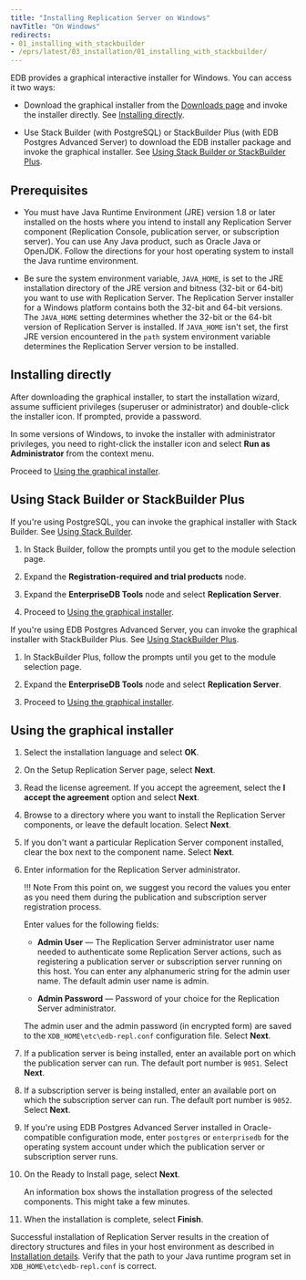 ```yaml
---
title: "Installing Replication Server on Windows"
navTitle: "On Windows"
redirects:
- 01_installing_with_stackbuilder
- /eprs/latest/03_installation/01_installing_with_stackbuilder/
---
```


<div id="installing_with_stackbuilder" class="registered_link"></div>

EDB provides a graphical interactive installer for Windows. You can access it two ways:

- Download the graphical installer from the [Downloads page](https://www.enterprisedb.com/software-downloads-postgres#replication-server) and invoke the installer directly. See [Installing directly](/eprs/latest/installing/windows/#installing-directly).

- Use Stack Builder (with PostgreSQL) or StackBuilder Plus (with EDB Postgres Advanced Server) to download the EDB installer package and invoke the graphical installer. See [Using Stack Builder or StackBuilder Plus](/eprs/latest/installing/windows/#using-stack-builder-or-stackbuilder-plus).


## Prerequisites

- You must have Java Runtime Environment (JRE) version 1.8 or later installed on the hosts where you intend to install any Replication Server component (Replication Console, publication server, or subscription server). You can use Any Java product, such as Oracle Java or OpenJDK. Follow the directions for your host operating system to install the Java runtime environment.

- Be sure the system environment variable, `JAVA_HOME`, is set to the JRE installation directory of the JRE version and bitness (32-bit or 64-bit) you want to use with Replication Server. The Replication Server installer for a Windows platform contains both the 32-bit and 64-bit versions. The `JAVA_HOME` setting determines whether the 32-bit or the 64-bit version of Replication Server is installed. If `JAVA_HOME` isn't set, the first JRE version encountered in the `path` system environment variable determines the Replication Server version to be installed.


## Installing directly

After downloading the graphical installer, to start the installation wizard, assume sufficient privileges (superuser or administrator) and double-click the installer icon. If prompted, provide a password.

In some versions of Windows, to invoke the installer with administrator privileges, you need to right-click the installer icon and select **Run as Administrator** from the context menu.

Proceed to [Using the graphical installer](#using-the-graphical-installer).

## Using Stack Builder or StackBuilder Plus

If you're using PostgreSQL, you can invoke the graphical installer with Stack Builder. See [Using Stack Builder](https://www.enterprisedb.com/docs/supported-open-source/postgresql/installer/03_using_stackbuilder/). 

1. In Stack Builder, follow the prompts until you get to the module selection page.

1. Expand the **Registration-required and trial products** node. 

1. Expand the **EnterpriseDB Tools** node and select **Replication Server**. 

1. Proceed to [Using the graphical installer](#using-the-graphical-installer).

If you're using EDB Postgres Advanced Server, you can invoke the graphical installer with StackBuilder Plus. See [Using StackBuilder Plus](/epas/latest/epas_inst_windows/installing_advanced_server_with_the_interactive_installer/using_stackbuilder_plus/). 

1. In StackBuilder Plus, follow the prompts until you get to the module selection page. 

1. Expand the **EnterpriseDB Tools** node and select **Replication Server**. 

1. Proceed to [Using the graphical installer](#using-the-graphical-installer).

## Using the graphical installer 

1. Select the installation language and select **OK**.

1. On the Setup Replication Server page, select **Next**.

1. Read the license agreement. If you accept the agreement, select the **I accept the agreement** option and select **Next**.

1. Browse to a directory where you want to install the Replication Server components, or leave the default location. Select **Next**.

1. If you don't want a particular Replication Server component installed, clear the box next to the component name. Select **Next**.

1. Enter information for the Replication Server administrator.

   !!! Note
       From this point on, we suggest you record the values you enter as you need them during the publication and subscription server registration process.

   Enter values for the following fields:

    -   **Admin User** &mdash; The Replication Server administrator user name needed to authenticate some Replication Server actions, such as registering a publication server or subscription server running on this host. You can enter any alphanumeric string for the admin user name. The default admin user name is admin.

   -   **Admin Password** &mdash; Password of your choice for the Replication Server administrator.

   The admin user and the admin password (in encrypted form) are saved to the `XDB_HOME\etc\edb-repl.conf` configuration file. Select **Next**.

1. If a publication server is being installed, enter an available port on which the publication server can run. The default port number is `9051`. Select **Next**.

1. If a subscription server is being installed, enter an available port on which the subscription server can run. The default port number is `9052`. Select **Next**.

1. If you're using EDB Postgres Advanced Server installed in Oracle-compatible configuration mode, enter `postgres` or `enterprisedb` for the operating system account under which the publication server or subscription server runs.

1. On the Ready to Install page, select **Next**.

   An information box shows the installation progress of the selected components. This might take a few minutes.

1. When the installation is complete, select **Finish**.

Successful installation of Replication Server results in the creation of directory structures and files in your host environment as described in [Installation details](installation_details). Verify that the path to your Java runtime program set in `XDB_HOME\etc\edb-repl.conf` is correct.
